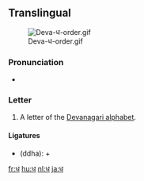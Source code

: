 ==Translingual==
[[File:Deva-ध-order.gif|thumb]]

===Pronunciation===
* {{IPA|/dʱə/|lang=mul}}

===Letter===
{{mul-deva|dha}}

# A letter of the [[Devanagari alphabet]].

====Ligatures====
* {{Deva|[[द्ध]]}} (ddha): {{Deva|[[द]]}} + {{Deva|[[ध]]}}

[[fr:ध]]
[[hu:ध]]
[[nl:ध]]
[[ja:ध]]